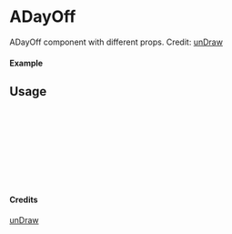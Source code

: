 
<Meta of={ADayOff} title="unDraw/ADayOff" />

# ADayOff

ADayOff component with different props.
Credit: [unDraw](https://undraw.co/illustrations)

#### Example

<Canvas of={ADayOff.Primary} />

## Usage

```ts
import { ADayOff } from "yadl-ui";

const Example = () => {
  return (
      <ADayOff />
  );
};

export default Example;
```

#### Credits
[unDraw](https://undraw.co/illustrations)
